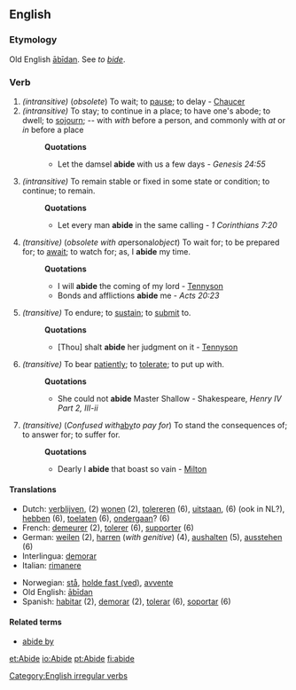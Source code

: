 ==English==
===Etymology===
Old English [[abidan|ābīdan]]. See ''to [[bide]]''.

===Verb===
{{irregverb|'''to abide'''|'''[[abides]]'''|'''[[abode]]''',''' [[abided]]''', or, formerly,''' [[abid]]'''|'''[[abode]]''',''' [[abided]]''', or, formerly,''' [[abid]]'''|'''[[abiding]]'''}}
#''(intransitive)'' (''obsolete'') To wait; to [[pause]]; to delay - [[Chaucer]]
#''(intransitive)'' To stay; to continue in a place; to have one's abode; to dwell; to [[sojourn]]; -- with ''with'' before a person, and commonly with ''at'' or ''in'' before a place
#:'''Quotations'''
#:*Let the damsel '''abide''' with us a few days -  ''Genesis 24:55''
#''(intransitive)'' To remain stable or fixed in some state or condition; to continue; to remain.
#:'''Quotations'''
#:*Let every man '''abide''' in the same calling - ''1 Corinthians 7:20''
#''(transitive)'' (''obsolete with a ''personal'' object'') To wait for; to be prepared for; to [[await]]; to watch for; as, I '''abide''' my time.
#:'''Quotations'''
#:*I will '''abide''' the coming of my lord - [[Tennyson]]
#:*Bonds and afflictions '''abide''' me - ''Acts 20:23''
#''(transitive)'' To endure; to [[sustain]]; to [[submit]] to.
#:'''Quotations'''
#:*[Thou] shalt '''abide''' her judgment on it - [[Tennyson]]
#''(transitive)'' To bear [[patiently]]; to [[tolerate]]; to put up with.
#:'''Quotations'''
#:*She could not '''abide''' Master Shallow - Shakespeare, ''Henry IV Part 2, III-ii''
#''(transitive)'' (''Confused with ''[[aby]]'' to pay for'') To stand the consequences of; to answer for; to suffer for.
#:'''Quotations'''
#:*Dearly I '''abide''' that boast so vain - [[Milton]]

====Translations====
{{top}}
*Dutch: [[verblijven]], (2) [[wonen]] (2), [[tolereren]] (6), [[uitstaan]], (6) (ook in NL?), [[hebben]] (6), [[toelaten]] (6), [[ondergaan]]? (6)
*French: [[demeurer]] (2), [[tolerer]] (6), [[supporter]] (6)
*German: [[weilen]] (2), [[harren]] (''with genitive'') (4), [[aushalten]] (5), [[ausstehen]] (6)
*Interlingua: [[demorar]]
*Italian: [[rimanere]]
{{mid}}
*Norwegian: [[stå]], [[holde fast (ved)]], [[avvente]]
*Old English: [[abidan|ābīdan]]
*Spanish: [[habitar]] (2), [[demorar]] (2), [[tolerar]] (6), [[soportar]] (6)
{{bottom}}

====Related terms====
*[[abide by]]

[[Category:English irregular verbs]]

[[et:Abide]]
[[io:Abide]]
[[pt:Abide]]
[[fi:abide]]